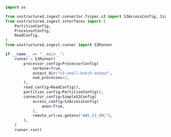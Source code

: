 ```python Python SDK
import os

from unstructured.ingest.connector.fsspec.s3 import S3AccessConfig, SimpleS3Config
from unstructured.ingest.interfaces import (
    PartitionConfig,
    ProcessorConfig,
    ReadConfig,
)
from unstructured.ingest.runner import S3Runner

if __name__ == "__main__":
    runner = S3Runner(
        processor_config=ProcessorConfig(
            verbose=True,
            output_dir="s3-small-batch-output",
            num_processes=2,
        ),
        read_config=ReadConfig(),
        partition_config=PartitionConfig(),
        connector_config=SimpleS3Config(
            access_config=S3AccessConfig(
                anon=True,
            ),
            remote_url=os.getenv("AWS_S3_URL"),
        ),
    )
    runner.run()
```
